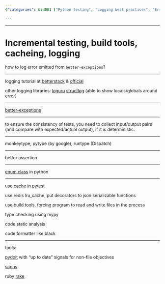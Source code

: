 ```yaml
---
{"categories": &id001 ["Python testing", "Logging best practices", "Error handling", "Alternative libraries", "Enum class", "pytest caching", "Redis LRU cache for decorators"], "category": "Python Testing", "date": "2023-12-22 23:52:59", "description": "This article explores Python testing methods, logging best practices, and error handling techniques. It also introduces alternative libraries, such as enum class, pytest caching, Redis LRU cache for decorators, build tools, type checking, code static analysis, automation tools like pydoit, SCons, and Rake. The article aims to provide insights into various Python tools and their applications for effective development and maintenance.", "tags": *id001, "title": "Incremental testing, build tools, cacheing, logging"}

---
```


------

# Incremental testing, build tools, cacheing, logging

how to log error emitted from `better-exceptions`?

----

logging tutorial at [betterstack](https://betterstack.com/community/guides/logging/python/python-logging-best-practices/) & [official](https://docs.python.org/3/howto/logging.html)

other logging libraries: [loguru](https://betterstack.com/community/guides/logging/loguru/) [structlog](https://www.structlog.org/en/stable/) (able to show locals/globals around error)

----

[better-exceptions](https://github.com/qix-/better-exceptions)

----

to ensure the consistency of tests, you need to collect input/output pairs (and compare with expected/actual output), if it is deterministic.

----

monkeytype, pytype (by google), runtype (Dispatch)

----

better assertion

----

[enum class](https://docs.python.org/3/howto/enum.html#enum-class-differences) in python

----

use [cache](https://docs.pytest.org/en/6.2.x/cache.html) in pytest

use redis lru_cache, put decorators to json serializable functions

use build tools, forcing program to read and write files in the process

type checking using mypy

code static analysis

code formatter like black

----

tools:

[pydoit](https://pydoit.org/dependencies.html) with "up to date" signals for non-file objectives

[scons](https://scons.org/doc/production/HTML/scons-user.html#idp105549032593992)

ruby [rake](https://graceful.dev/courses/the-freebies/modules/rake-and-project-automation/topic/episode-131-rake-rules/)

